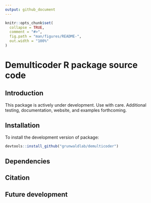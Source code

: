 ```yaml
---
output: github_document
---
```


<!-- README.md is generated from README.Rmd. Please edit that file -->

```r
knitr::opts_chunk$set(
  collapse = TRUE,
  comment = "#>",
  fig.path = "man/figures/README-",
  out.width = "100%"
)
```

# Demulticoder R package source code

## Introduction

This package is actively under development. Use with care.  Additional testing, documentation, website, and examples forthcoming.

## Installation

To install the development version of package: 

```r
devtools::install_github("grunwaldlab/demulticoder")
```

## Dependencies

## Citation

## Future development
